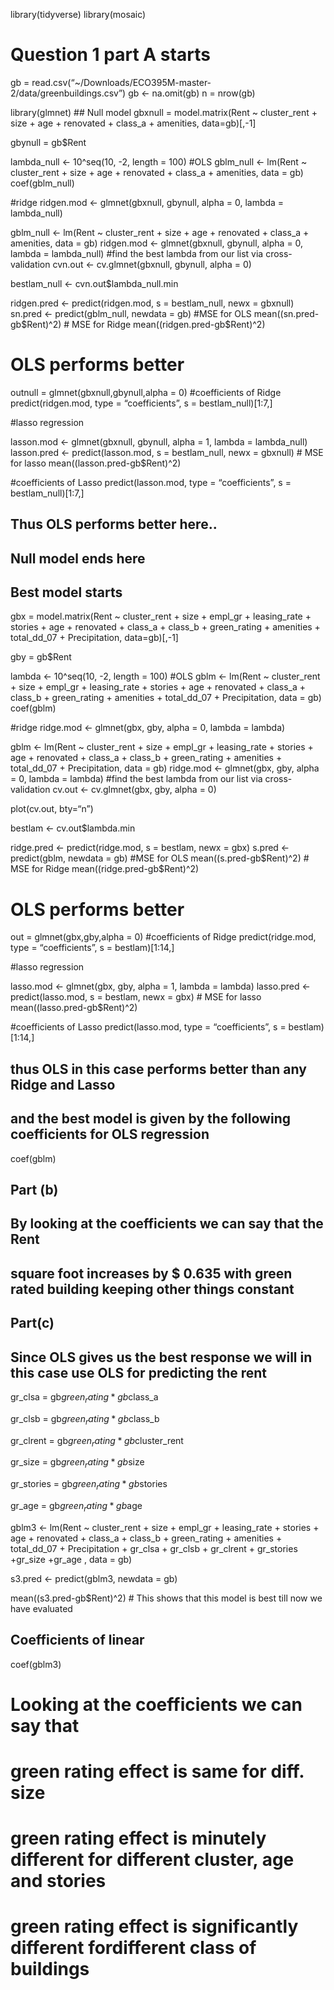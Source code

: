 library(tidyverse)
library(mosaic)

# Question 1 part A starts

gb = read.csv("~/Downloads/ECO395M-master-2/data/greenbuildings.csv")
gb <- na.omit(gb)
n = nrow(gb)

library(glmnet)
## Null model
gbxnull = model.matrix(Rent ~ cluster_rent + size + age + renovated + class_a + amenities, data=gb)[,-1]

gbynull = gb$Rent

lambda_null <- 10^seq(10, -2, length = 100)
#OLS
gblm_null <- lm(Rent ~ cluster_rent + size + age + renovated + class_a + amenities, data = gb)
coef(gblm_null)

#ridge
ridgen.mod <- glmnet(gbxnull, gbynull, alpha = 0, lambda = lambda_null)

gblm_null <- lm(Rent ~ cluster_rent + size + age + renovated + class_a + amenities, data = gb)
ridgen.mod <- glmnet(gbxnull, gbynull, alpha = 0, lambda = lambda_null)
#find the best lambda from our list via cross-validation
cvn.out <- cv.glmnet(gbxnull, gbynull, alpha = 0)

bestlam_null <- cvn.out$lambda_null.min

ridgen.pred <- predict(ridgen.mod, s = bestlam_null, newx = gbxnull)
sn.pred <- predict(gblm_null, newdata = gb)
#MSE for OLS
mean((sn.pred-gb$Rent)^2)
# MSE for Ridge
mean((ridgen.pred-gb$Rent)^2)

# OLS performs better

outnull = glmnet(gbxnull,gbynull,alpha = 0)
#coefficients of Ridge
predict(ridgen.mod, type = "coefficients", s = bestlam_null)[1:7,]

#lasso regression

lasson.mod <- glmnet(gbxnull, gbynull, alpha = 1, lambda = lambda_null)
lasson.pred <- predict(lasson.mod, s = bestlam_null, newx = gbxnull)
# MSE for lasso
mean((lasson.pred-gb$Rent)^2)

#coefficients of Lasso
predict(lasson.mod, type = "coefficients", s = bestlam_null)[1:7,]

## Thus OLS performs better here..
## Null model ends here

## Best model starts

gbx = model.matrix(Rent ~ cluster_rent + size + empl_gr + leasing_rate + stories + age + renovated + class_a + class_b + green_rating + amenities + total_dd_07 + Precipitation, data=gb)[,-1]

gby = gb$Rent

lambda <- 10^seq(10, -2, length = 100)
#OLS
gblm <- lm(Rent ~ cluster_rent + size + empl_gr + leasing_rate + stories + age + renovated + class_a + class_b + green_rating + amenities + total_dd_07 + Precipitation, data = gb)
coef(gblm)

#ridge
ridge.mod <- glmnet(gbx, gby, alpha = 0, lambda = lambda)

gblm <- lm(Rent ~ cluster_rent + size + empl_gr + leasing_rate + stories + age + renovated + class_a + class_b + green_rating + amenities + total_dd_07 + Precipitation, data = gb)
ridge.mod <- glmnet(gbx, gby, alpha = 0, lambda = lambda)
#find the best lambda from our list via cross-validation
cv.out <- cv.glmnet(gbx, gby, alpha = 0)


plot(cv.out, bty="n")

bestlam <- cv.out$lambda.min

ridge.pred <- predict(ridge.mod, s = bestlam, newx = gbx)
s.pred <- predict(gblm, newdata = gb)
#MSE for OLS
mean((s.pred-gb$Rent)^2)
# MSE for Ridge
mean((ridge.pred-gb$Rent)^2)

# OLS performs better

out = glmnet(gbx,gby,alpha = 0)
#coefficients of Ridge
predict(ridge.mod, type = "coefficients", s = bestlam)[1:14,]

#lasso regression

lasso.mod <- glmnet(gbx, gby, alpha = 1, lambda = lambda)
lasso.pred <- predict(lasso.mod, s = bestlam, newx = gbx)
# MSE for lasso
mean((lasso.pred-gb$Rent)^2)

#coefficients of Lasso
predict(lasso.mod, type = "coefficients", s = bestlam)[1:14,]

## thus OLS in this case performs better than any Ridge and Lasso

## and the best model is given by the following coefficients for OLS regression

coef(gblm)


## Part (b)


## By looking at the coefficients we can say that the Rent 
## square foot increases by $ 0.635 with green rated building keeping other things constant

## Part(c)

## Since OLS gives us the best response we will in this case use OLS for predicting the rent

gr_clsa = gb$green_rating*gb$class_a

gr_clsb = gb$green_rating*gb$class_b

gr_clrent = gb$green_rating*gb$cluster_rent

gr_size = gb$green_rating*gb$size

gr_stories = gb$green_rating*gb$stories

gr_age = gb$green_rating*gb$age

gblm3 <- lm(Rent ~ cluster_rent + size + empl_gr + leasing_rate + stories + age + renovated + class_a + class_b + green_rating + amenities + total_dd_07 + Precipitation + gr_clsa + gr_clsb + gr_clrent + gr_stories +gr_size +gr_age , data = gb)

s3.pred <- predict(gblm3, newdata = gb)

mean((s3.pred-gb$Rent)^2)
# This shows that this model is best till now we have evaluated

## Coefficients of linear 
coef(gblm3)

# Looking at the coefficients we can say that

# green rating effect is same for diff. size 

# green rating effect is minutely different for different cluster, age and stories

# green rating effect is significantly different fordifferent class of buildings
